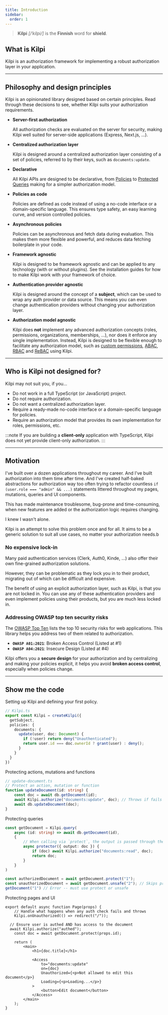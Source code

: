 ```yaml
---
title: Introduction
sidebar:
  order: 1
---
```



> **Kilpi** _[/ˈkilpi/]_ is the **Finnish** word for **shield**.


## What is Kilpi

Kilpi is an authorization framework for implementing a robust authorization layer in your application.

---

## Philosophy and design principles

Kilpi is an opinionated library designed based on certain principles. Read through these decisions to see, whether Kilpi suits your authorization requirements.

- **Server-first authorization**

  All authorization checks are evaluated on the server for security, making Kilpi well suited for server-side applications (Express, Next.js, ...).

- **Centralized authorization layer**

  Kilpi is designed around a centralized authorization layer consisting of a set of policies, referred to by their keys, such as `documents:update`. 

- **Declarative**

  All Kilpi APIs are designed to be declarative, from [Policies](/docs/concepts/policy) to [Protected Queries](/docs/concepts/protected-query) making for a simpler authorization model.

- **Policies as code**

  Policies are defined as code instead of using a no-code interface or a domain-specific language. This ensures type safety, an easy learning curve, and version controlled policies.

- **Asynchronous policies**

  Policies can be asynchronous and fetch data during evaluation. This makes them more flexible and powerful, and reduces data fetching boilerplate in your code.

- **Framework agnostic**

  Kilpi is designed to be framework agnostic and can be applied to any technology (with or without plugins). See the installation guides for how to make Kilpi work with your framework of choice.

- **Authentication provider agnostic**

  Kilpi is designed around the concept of a **subject**, which can be used to wrap any auth provider or data source. This means you can even change authentication providers without changing your authorization layer.

- **Authorization model agnostic**

  Kilpi does **not** implement any advanced authorization concepts (roles, permissions, organizations, memberships, ...), nor does it enforce any single implementation. Instead, Kilpi is designed to be flexible enough to facilitate any authorization model, such as [custom permissions](/docs/advanced/permissions), [ABAC](/docs/advanced/abac), [RBAC](/docs/advanced/rbac) and [ReBAC](/docs/advanced/rebac) using Kilpi.

---

## Who is Kilpi not designed for?

Kilpi may not suit you, if you...

- Do not work in a full TypeScript (or JavaScript) project.
- Do not require authorization.
- Do not want a centralized authorization layer.
- Require a ready-made no-code interface or a domain-specific language for policies.
- Require an authorization model that provides its own implementation for roles, permissions, etc.

:::note
If you are building a **client-only** application with TypeScript, Kilpi does not yet provide client-only authorization.
:::

---

## Motivation

I've built over a dozen applications throughout my career. And I've built authorization into them time after time. And I've created half-baked abstractions for authorization way too often trying to refactor countless `if (user.role === "admin" && ...)` statements littered throughout my pages, mutations, queries and UI components.

This has made maintenance troublesome, bug-prone and time-consuming, when new features are added or the authorization logic requires changing.

I knew I wasn't alone.

Kilpi is an attempt to solve this problem once and for all. It aims to be a generic solution to suit all use cases, no matter your authorization needs.b

### No expensive lock-in

Many paid authentication services (Clerk, Auth0, Kinde, ...) also offer their own fine-grained authorization solutions.

However, they can be problematic as they lock you in to their product, migrating out of which can be difficult and expensive.

The benefit of using an explicit authorization layer, such as Kilpi, is that you are not locked in. You can use any of these authentication providers and even implement policies using their products, but you are much less locked in.

### Addressing OWASP top ten security risks

The [OWASP Top Ten](https://owasp.org/www-project-top-ten/) lists the top 10 security risks for web applications. This library helps you address two of them related to authorization.

- **`OWASP A01:2021`**: Broken Access Control (Listed at #1)
- **`OWASP A04:2021`**: Insecure Design (Listed at #4)

Kilpi offers you a **secure design** for your authorization and by centralizing and making your policies explicit, it helps you avoid **broken access control**, especially when policies change. 

---

## Show me the code

Setting up Kilpi and defining your first policy.

```ts
// Kilpi.ts
export const Kilpi = createKilpi({ 
  getSubject, 
  policies: {
    documents: {
      update(user, doc: Document) {
        if (!user) return deny("Unauthenticated");
        return user.id === doc.ownerId ? grant(user) : deny();
      }
    }
  }
})
```

Protecting actions, mutations and functions

```ts
// update-document.ts
// Protect an action, mutation or function
function updateDocument(id: string) {
	const doc = await db.getDocument(id);
	await Kilpi.authorize("documents:update", doc); // Throws if fails
	await db.updateDocument(doc);
}
```

Protecting queries

```ts
const getDocument = Kilpi.query(
	async (id: string) => await db.getDocument(id),
	{
		// When calling via `protect`, the output is passed through the protector
		async protector({ output: doc }) {
			if (doc) await Kilpi.authorize("documents:read", doc);
			return doc;
		}
	}
)

const authorizedDocument = await getDocument.protect("1");
const unauthorizedDocument = await getDocument.unsafe("2"); // Skips protector
getDocument("1") // Error -- must use protect or unsafe
```

Protecting pages and UI

```tsx
export default async function Page(props) {
	// Handle what happens when any auth check fails and throws
	Kilpi.onUnauthorized(() => redirect("/")); 

  // Ensure user is authed AND has access to the document
  await Kilpi.authorize("authed");
	const doc = await getDocument.protect(props.id);

	return (
		<main>
			<h1>{doc.title}</h1>
			
			<Access
				to="documents:update"
				on={doc}
				Unauthorized={<p>Not allowed to edit this document</p>}
				Loading={<p>Loading...</p>}
			>
				<button>Edit document</button>
			</Access>
		</main>
	);
}
```

